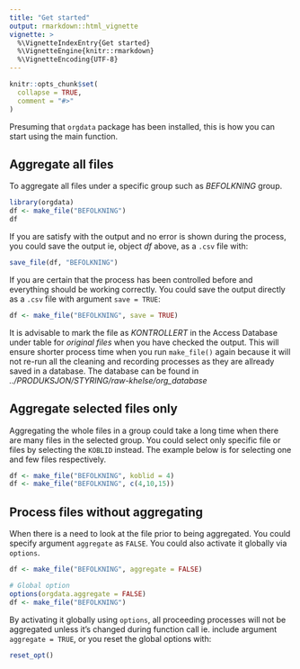 ```yaml
---
title: "Get started"
output: rmarkdown::html_vignette
vignette: >
  %\VignetteIndexEntry{Get started}
  %\VignetteEngine{knitr::rmarkdown}
  %\VignetteEncoding{UTF-8}
---
```


```r
knitr::opts_chunk$set(
  collapse = TRUE,
  comment = "#>"
)
```

Presuming that `orgdata` package has been installed, this is how you can start
using the main function.

## Aggregate all files

To aggregate all files under a specific group such as *BEFOLKNING* group. 

```r
library(orgdata)
df <- make_file("BEFOLKNING")
df
```

If you are satisfy with the output and no error is shown during the process, you
could save the output ie, object *df* above,  as a `.csv` file with:

```r
save_file(df, "BEFOLKNING")
```

If you are certain that the process has been controlled before and everything
should be working correctly. You could save the output directly as a `.csv` file
with argument `save = TRUE`:

```r
df <- make_file("BEFOLKNING", save = TRUE)
```

It is advisable to mark the file as *KONTROLLERT* in the Access Database under
table for *original files* when you have checked the output. This will ensure
shorter process time when you run `make_file()` again because it will not re-run
all the cleaning and recording processes as they are allready saved in a
database. The database can be found in *../PRODUKSJON/STYRING/raw-khelse/org_database*

## Aggregate selected files only

Aggregating the whole files in a group could take a long time when there are
many files in the selected group. You could select only specific file or files
by selecting the `KOBLID` instead. The example below is for selecting one and
few files respectively.

```r
df <- make_file("BEFOLKNING", koblid = 4)
df <- make_file("BEFOLKNING", c(4,10,15))
```

## Process files without aggregating

When there is a need to look at the file prior to being aggregated. You could
specify argument `aggregate` as `FALSE`. You could also activate it globally via
`options`.

```r
df <- make_file("BEFOLKNING", aggregate = FALSE)

# Global option
options(orgdata.aggregate = FALSE)
df <- make_file("BEFOLKNING")
```

By activating it globally using `options`, all proceeding processes will not be
aggregated unless it's changed during function call ie. include argument
`aggregate = TRUE`, or you reset the global options with:

```r
reset_opt()
```
